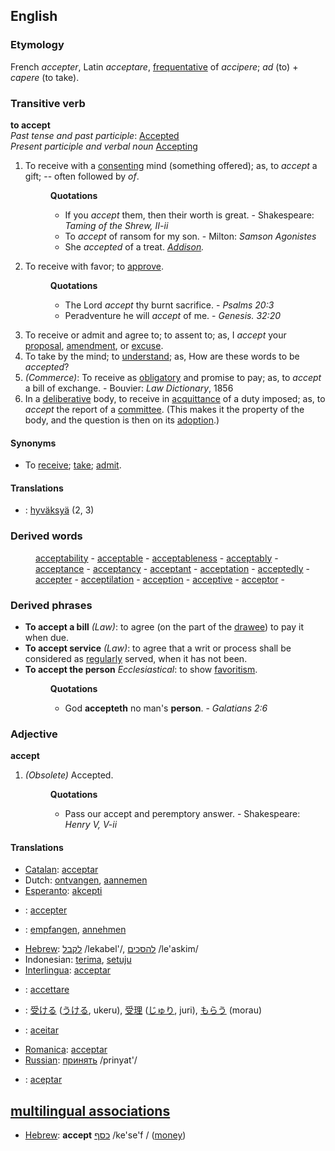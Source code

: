==English==

===Etymology===
French ''accepter'', Latin ''acceptare'', [[frequentative]] of ''accipere''; ''ad'' (to) + ''capere'' (to take).
===Transitive verb===
'''to accept'''<br>
''Past tense and past participle'': [[Accepted]]<br>
''Present participle and verbal noun'' [[Accepting]]

#To receive with a [[consenting]] mind (something offered); as, to ''accept'' a gift; -- often followed by ''of''.
#:'''Quotations'''
#:*If you ''accept'' them, then their worth is great. - Shakespeare: ''Taming of the Shrew, II-ii''
#:*To ''accept'' of ransom for my son. - Milton: ''Samson Agonistes''
#:*She ''accepted'' of a treat. ''[[Addison (source)|Addison]].''
#To receive with favor; to [[approve]].
#:'''Quotations'''
#:*The Lord ''accept'' thy burnt sacrifice. - ''Psalms 20:3''
#:*Peradventure he will ''accept'' of me. - ''Genesis. 32:20''
#To receive or admit and agree to; to assent to; as, I ''accept'' your [[proposal]], [[amendment]], or [[excuse]].
#To take by the mind; to [[understand]]; as, How are these words to be ''accepted''?
#''(Commerce)'': To receive as [[obligatory]] and promise to pay; as, to ''accept'' a bill of exchange. - Bouvier: ''Law Dictionary'', 1856
#In a [[deliberative]] body, to receive in [[acquittance]] of a duty imposed; as, to ''accept'' the report of a [[committee]]. (This makes it the property of the body, and the question is then on its [[adoption]].)
====Synonyms====
*To [[receive]]; [[take]]; [[admit]]. 
==== Translations ====
*{{fi}}: [[hyväksyä]] (2, 3)

===Derived words===
:[[acceptability]] - [[acceptable]] - [[acceptableness]] - [[acceptably]] - [[acceptance]] - [[acceptancy]] - [[acceptant]] - [[acceptation]] - [[acceptedly]] - [[accepter]] - [[acceptilation]] - [[acception]] - [[acceptive]] - [[acceptor]] - 
===Derived phrases===
*'''To accept a bill''' ''(Law)'': to agree (on the part of the [[drawee]]) to pay it when due. 
*'''To accept service''' ''(Law)'': to agree that a writ or process shall be considered as [[regularly]] served, when it has not been. 
*'''To accept the person''' ''Ecclesiastical'': to show [[favoritism]].
*:'''Quotations'''
*:*God '''accepteth''' no man's '''person'''. - ''Galatians 2:6''

===Adjective===
'''accept'''
#''(Obsolete)'' Accepted.  
#:'''Quotations'''
#:*Pass our accept and peremptory answer. - Shakespeare: ''Henry V, V-ii''

==== Translations ====
*[[Catalan]]: [[acceptar]]
*Dutch: [[ontvangen]], [[aannemen]]
*[[Esperanto]]: [[akcepti]]
*{{fr}}: [[accepter]]
*{{de}}: [[empfangen]], [[annehmen]]
*[[Hebrew]]: [[:he:לקבל|לקבל]] /lekabel'/, [[:he:להסכים|להסכים]] /le'askim/
*Indonesian: [[terima]], [[setuju]]
*[[Interlingua]]: [[acceptar]]
*{{it}}: [[accettare]]
*{{ja}}: [[受ける]] ([[うける]], ukeru), [[受理]] ([[じゅり]], juri), [[もらう]] (morau)
*{{pt}}: [[aceitar]]
*[[Romanica]]: [[acceptar]]
*[[Russian]]: [[:ru:принять|принять]] /prinyat'/
*{{es}}: [[aceptar]]

==[[multilingual associations]]==
*[[Hebrew]]: '''accept''' [[:he:כסף|כסף]] /ke'se'f / ([[money]])